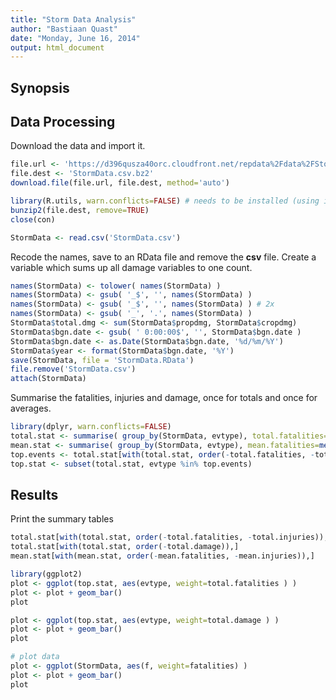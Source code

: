 ```yaml
---
title: "Storm Data Analysis"
author: "Bastiaan Quast"
date: "Monday, June 16, 2014"
output: html_document
---
```


Synopsis
---


Data Processing
---

Download the data and import it.

```r
file.url <- 'https://d396qusza40orc.cloudfront.net/repdata%2Fdata%2FStormData.csv.bz2'
file.dest <- 'StormData.csv.bz2'
download.file(file.url, file.dest, method='auto')

library(R.utils, warn.conflicts=FALSE) # needs to be installed (using install.packages('R.utils') )
bunzip2(file.dest, remove=TRUE)
close(con)

StormData <- read.csv('StormData.csv')
```

Recode the names, save to an RData file and remove the **csv** file. Create a variable which sums up all damage variables to one count.

```r
names(StormData) <- tolower( names(StormData) )
names(StormData) <- gsub( '_$', '', names(StormData) )
names(StormData) <- gsub( '_$', '', names(StormData) ) # 2x
names(StormData) <- gsub( '_', '.', names(StormData) )
StormData$total.dmg <- sum(StormData$propdmg, StormData$cropdmg)
StormData$bgn.date <- gsub( ' 0:00:00$', '', StormData$bgn.date )
StormData$bgn.date <- as.Date(StormData$bgn.date, '%d/%m/%Y')
StormData$year <- format(StormData$bgn.date, '%Y')
save(StormData, file = 'StormData.RData')
file.remove('StormData.csv')
attach(StormData)
```

Summarise the fatalities, injuries and damage, once for totals and once for averages.

```r
library(dplyr, warn.conflicts=FALSE)
total.stat <- summarise( group_by(StormData, evtype), total.fatalities=sum(fatalities), total.injuries=sum(injuries), total.damage = sum(total.dmg) )
mean.stat <- summarise( group_by(StormData, evtype), mean.fatalities=mean(fatalities), mean.injuries=mean(injuries) )
top.events <- total.stat[with(total.stat, order(-total.fatalities, -total.injuries)),]$evtype[1:10]
top.stat <- subset(total.stat, evtype %in% top.events)
```


Results
---
Print the summary tables

```r
total.stat[with(total.stat, order(-total.fatalities, -total.injuries)),]
total.stat[with(total.stat, order(-total.damage)),]
mean.stat[with(mean.stat, order(-mean.fatalities, -mean.injuries)),]
```

```r
library(ggplot2)
plot <- ggplot(top.stat, aes(evtype, weight=total.fatalities ) )
plot <- plot + geom_bar()
plot

plot <- ggplot(top.stat, aes(evtype, weight=total.damage ) )
plot <- plot + geom_bar()
plot

# plot data
plot <- ggplot(StormData, aes(f, weight=fatalities) )
plot <- plot + geom_bar()
plot
```